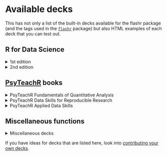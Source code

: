 # Available decks

This has not only a list of the built-in decks available for the flashr package (and the tags used in the [`flashr`](https://jeffreyrstevens.github.io/flashr/) package) but also HTML examples of each deck that you can test out.

## R for Data Science

<details>

<summary>1st edition</summary>

-   <a href = "html/r4ds01.html" target="_blank">Ch. 1 Introduction</a>: `r4ds01`
-   <a href = "html/r4ds03.html" target="_blank">Ch. 3 Data visualization</a>: `r4ds03`
-   <a href = "html/r4ds05.html" target="_blank">Ch. 5 Data transformation</a>: `r4ds05`
-   <a href = "html/r4ds07.html" target="_blank">Ch. 7 Exploratory data analysis</a>: `r4ds07`
-   <a href = "html/r4ds08.html" target="_blank">Ch. 8 Workflow: projects</a>: `r4ds08`
-   <a href = "html/r4ds10.html" target="_blank">Ch. 10 Tibbles</a>: `r4ds10`
-   <a href = "html/r4ds11.html" target="_blank">Ch. 11 Data import</a>: `r4ds11`
-   <a href = "html/r4ds12.html" target="_blank">Ch. 12 Tidy data</a>: `r4ds12`
-   <a href = "html/r4ds13.html" target="_blank">Ch. 13 Relational data</a>: `r4ds13`
-   <a href = "html/r4ds14.html" target="_blank">Ch. 14 Strings</a>: `r4ds14`
-   <a href = "html/r4ds15.html" target="_blank">Ch. 15 Factors</a>: `r4ds15`
-   <a href = "html/r4ds16.html" target="_blank">Ch. 16 Dates and times</a>: `r4ds16`
-   <a href = "html/r4ds18.html" target="_blank">Ch. 18 Pipes</a>: `r4ds18`
-   <a href = "html/r4ds20.html" target="_blank">Ch. 20 Vectors</a>: `r4ds20`
-   <a href = "html/r4ds21.html" target="_blank">Ch. 21 Iteration</a>: `r4ds21`
-   <a href = "html/r4ds23.html" target="_blank">Ch. 23 Model basics</a>: `r4ds23`
-   <a href = "html/r4ds25.html" target="_blank">Ch. 25 Many models</a>: `r4ds25`
-   <a href = "html/r4ds27.html" target="_blank">Ch. 27 R Markdown</a>: `r4ds27`
-   <a href = "html/r4ds28.html" target="_blank">Ch. 28 Graphics for communication</a>: `r4ds28`
-   <a href = "html/r4ds29.html" target="_blank">Ch. 29 R Markdown formats</a>: `r4ds29`
-   <a href = "html/r4ds30.html" target="_blank">Ch. 30 R Markdown workflow</a>: `r4ds30`

</details>

<details>

<summary>2nd edition</summary>

-   <a href = "html/r4ds-2e00.html" target="_blank">Ch. 0 Introduction</a>: `r4ds-2e00`
-   <a href = "html/r4ds-2e01.html" target="_blank">Ch. 1 Data visualization</a>: `r4ds-2e01`
-   <a href = "html/r4ds-2e02.html" target="_blank">Ch. 2 Workflow: Basics</a>: `r4ds-2e02`
-   <a href = "html/r4ds-2e03.html" target="_blank">Ch. 3 Data transformation</a>: `r4ds-2e03`
-   <a href = "html/r4ds-2e04.html" target="_blank">Ch. 4 Workflow: Style</a>: `r4ds-2e04`
-   <a href = "html/r4ds-2e05.html" target="_blank">Ch. 5 Data tidying</a>: `r4ds-2e05`
-   <a href = "html/r4ds-2e07.html" target="_blank">Ch. 7 Data import</a>: `r4ds-2e07`
-   <a href = "html/r4ds-2e09.html" target="_blank">Ch. 9 Layers</a>: `r4ds-2e09`
-   <a href = "html/r4ds-2e10.html" target="_blank">Ch. 10 Exploratory data analysis</a>: `r4ds-2e10`
-   <a href = "html/r4ds-2e11.html" target="_blank">Ch. 11 Communication</a>: `r4ds-2e11`
-   <a href = "html/r4ds-2e12.html" target="_blank">Ch. 12 Logical vectors</a>: `r4ds-2e12`
-   <a href = "html/r4ds-2e13.html" target="_blank">Ch. 13 Numbers</a>: `r4ds-2e13`
-   <a href = "html/r4ds-2e14.html" target="_blank">Ch. 14 Strings</a>: `r4ds-2e14`
-   <a href = "html/r4ds-2e15.html" target="_blank">Ch. 15 Regular expressions</a>: `r4ds-2e15`
-   <a href = "html/r4ds-2e16.html" target="_blank">Ch. 16 Factors</a>: `r4ds-2e16`
-   <a href = "html/r4ds-2e17.html" target="_blank">Ch. 17 Dates and times</a>: `r4ds-2e17`
-   <a href = "html/r4ds-2e18.html" target="_blank">Ch. 18 Missing values</a>: `r4ds-2e18`
-   <a href = "html/r4ds-2e19.html" target="_blank">Ch. 19 Joins</a>: `r4ds-2e19`
-   <a href = "html/r4ds-2e20.html" target="_blank">Ch. 20 Spreadsheets</a>: `r4ds-2e20`
-   <a href = "html/r4ds-2e21.html" target="_blank">Ch. 21 Databases</a>: `r4ds-2e21`
-   <a href = "html/r4ds-2e22.html" target="_blank">Ch. 22 Arrow</a>: `r4ds-2e22`
-   <a href = "html/r4ds-2e23.html" target="_blank">Ch. 23 Hierarchical data</a>: `r4ds-2e23`
-   <a href = "html/r4ds-2e24.html" target="_blank">Ch. 24 Web scraping</a>: `r4ds-2e24`
-   <a href = "html/r4ds-2e25.html" target="_blank">Ch. 25 Functions</a>: `r4ds-2e25`
-   <a href = "html/r4ds-2e26.html" target="_blank">Ch. 26 Iteration</a>: `r4ds-2e26`
-   <a href = "html/r4ds-2e27.html" target="_blank">Ch. 27 Base R</a>: `r4ds-2e27`
-   <a href = "html/r4ds-2e28.html" target="_blank">Ch. 28 Quarto</a>: `r4ds-2e28`
-   <a href = "html/r4ds-2e29.html" target="_blank">Ch. 29 Quarto formats</a>: `r4ds-2e29`

</details>


## [PsyTeachR](https://psyteachr.github.io/) books

<details>

<summary>PsyTeachR Fundamentals of Quantitative Analysis</summary>

-   <a href = "html/psyteachr_fqa01.html" target="_blank">Ch. 1 Introduction to programming</a>: `psyteachr_fqa01`
-   <a href = "html/psyteachr_fqa02.html" target="_blank">Ch. 2 Creating reproducible documents</a>: `psyteachr_fqa002`
-   <a href = "html/psyteachr_fqa03.html" target="_blank">Ch. 3 Intro to data visualisation</a>: `psyteachr_fqa03`
-   <a href = "html/psyteachr_fqa04.html" target="_blank">Ch. 4 Data wrangling 1</a>: `psyteachr_fqa04`
-   <a href = "html/psyteachr_fqa05.html" target="_blank">Ch. 5 Data wrangling 2</a>: `psyteachr_fqa05`
-   <a href = "html/psyteachr_fqa06.html" target="_blank">Ch. 6 Data wrangling 3</a>: `psyteachr_fqa06`
-   <a href = "html/psyteachr_fqa07.html" target="_blank">Ch. 7 Scatterplots, boxplots, violin plots</a>: `psyteachr_fqa07`
-   <a href = "html/psyteachr_fqa08.html" target="_blank">Ch. 8 Regression with continuous predictor</a>: `psyteachr_fqa08`
-   <a href = "html/psyteachr_fqa09.html" target="_blank">Ch. 9 Regression with categorical predictor</a>: `psyteachr_fqa09`
-   <a href = "html/psyteachr_fqa10.html" target="_blank">Ch. 10 Statistical power</a>: `psyteachr_fqa10`
-   <a href = "html/psyteachr_fqa11.html" target="_blank">Ch. 11 Missing data</a>: `psyteachr_fqa11`
-   <a href = "html/psyteachr_fqa12.html" target="_blank">Ch. 12 One-way ANOVA</a>: `psyteachr_fqa12`
-   <a href = "html/psyteachr_fqa13.html" target="_blank">Ch. 13 Factorial ANOVA</a>: `psyteachr_fqa13`
-   <a href = "html/psyteachr_fqa14.html" target="_blank">Ch. 14 Multiple regression</a>: `psyteachr_fqa14`
-   <a href = "html/psyteachr_fqa15.html" target="_blank">Ch. 15 Analysis Journey 1</a>: `psyteachr_fqa15`
-   <a href = "html/psyteachr_fqa16.html" target="_blank">Ch. 16 Analysis Journey 2</a>: `psyteachr_fqa16`
<!-- -   <a href = "html/psyteachr_fqa17.html" target="_blank">Ch. 17 Multiple regression</a>: `psyteachr_fqa17` -->

</details>

<details>

<summary>PsyTeachR Data Skills for Reproducible Research</summary>

-   <a href = "html/psyteachr_dsrr01.html" target="_blank">Ch. 1 Introduction</a>: `psyteachr_dsrr01`
-   <a href = "html/psyteachr_dsrr02.html" target="_blank">Ch. 2 Reports</a>: `psyteachr_dsrr02`
-   <a href = "html/psyteachr_dsrr03.html" target="_blank">Ch. 3 Data visualisation</a>: `psyteachr_dsrr03`
-   <a href = "html/psyteachr_dsrr04.html" target="_blank">Ch. 4 Data summaries</a>: `psyteachr_dsrr04`
-   <a href = "html/psyteachr_dsrr05.html" target="_blank">Ch. 5 Data relations</a>: `psyteachr_dsrr05`
-   <a href = "html/psyteachr_dsrr06.html" target="_blank">Ch. 6 Data tidying</a>: `psyteachr_dsrr06`
-   <a href = "html/psyteachr_dsrr07.html" target="_blank">Ch. 7 Data wrangling</a>: `psyteachr_dsrr07`
-   <a href = "html/psyteachr_dsrr08.html" target="_blank">Ch. 8 Iteration & functions</a>: `psyteachr_dsrr08`
-   <a href = "html/psyteachr_dsrr09.html" target="_blank">Ch. 9 Probability & simulation</a>: `psyteachr_dsrr09`
-   <a href = "html/psyteachr_dsrr10.html" target="_blank">Ch. 10 Next steps</a>: `psyteachr_dsrr10`

</details>

<details>

<summary>PsyTeachR Applied Data Skills</summary>

-   <a href = "html/psyteachr_ads01.html" target="_blank">Ch. 1 Intro to R and RStudio</a>: `psyteachr_ads01`
-   <a href = "html/psyteachr_ads02.html" target="_blank">Ch. 2 Reports with R Markdown</a>: `psyteachr_ads02`
-   <a href = "html/psyteachr_ads03.html" target="_blank">Ch. 3 Data visualisation</a>: `psyteachr_ads03`
-   <a href = "html/psyteachr_ads04.html" target="_blank">Ch. 4 Data summaries</a>: `psyteachr_ads04`
-   <a href = "html/psyteachr_ads07.html" target="_blank">Ch. 7 Data relations</a>: `psyteachr_ads07`
-   <a href = "html/psyteachr_ads08.html" target="_blank">Ch. 8 Data tidying</a>: `psyteachr_ads08`
-   <a href = "html/psyteachr_ads09.html" target="_blank">Ch. 9 Data wrangling</a>: `psyteachr_ads09`
-   <a href = "html/psyteachr_ads10.html" target="_blank">Ch. 10 Customising visualisations & reports</a>: `psyteachr_ads10`

</details>

## Miscellaneous functions

<details>

<summary>Miscellaneous decks</summary>

-   <a href = "html/data_types.html" target="_blank">Data types</a>: `data_types`
-   <a href = "html/operators.html" target="_blank">Operators</a>: `operators`
-   <a href = "html/vectors.html" target="_blank">Vectors</a>: `vectors`

</details>



If you have ideas for decks that are listed here, look into [contributing your own decks](contribute.html).